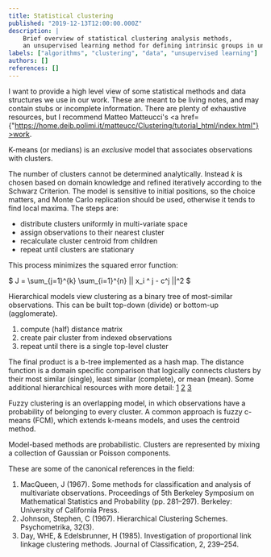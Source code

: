 ```yaml
---
title: Statistical clustering
published: "2019-12-13T12:00:00.000Z"
description: |
    Brief overview of statistical clustering analysis methods, 
    an unsupervised learning method for defining intrinsic groups in unlabelled data. 
labels: ["algorithms", "clustering", "data", "unsupervised learning"]
authors: []
references: []
---
```


I want to provide a high level view of some statistical methods and data structures we use in our work.
These are meant to be living notes, and may contain stubs or incomplete information. There are plenty of exhaustive resources, but I recommend Matteo Matteucci's
<a href={"https://home.deib.polimi.it/matteucc/Clustering/tutorial_html/index.html"}>work</a>.

K-means (or medians) is an *exclusive* model that associates observations with clusters.

The number of clusters cannot be determined analytically. Instead $k$ is chosen based on domain knowledge and refined iteratively according to the Schwarz Criterion. The model is sensitive to initial positions, so the choice matters, and Monte Carlo replication should be used, otherwise it tends to find local maxima. The steps are:

* distribute clusters uniformly in multi-variate space
* assign observations to their nearest cluster
* recalculate cluster centroid from children
* repeat until clusters are stationary

This process minimizes the squared error function:

$ J = \sum_{j=1}^{k} \sum_{i=1}^{n} || x_i ^ j - c^j ||^2 $

Hierarchical models view clustering as a binary tree of most-similar observations. This can be built top-down (divide) or bottom-up (agglomerate).

1. compute (half) distance matrix
2. create pair cluster from indexed observations
3. repeat until there is a single top-level cluster

The final product is a b-tree implemented as a hash map. The distance function is a domain specific comparison that logically connects clusters by their most similar (single), least similar (complete), or mean (mean).
Some additional hierarchical resources with more detail:
[1](https://www.displayr.com/what-is-hierarchical-clustering/)
[2](http://www.cs.princeton.edu/courses/archive/spring15/cos233/clustering2.pdf)
[3](https://www.wave-access.com/public_en/blog/2015/november/17/memory-reduction-for-average-link-hierarchical-clustering-algorithm-with-a-large-amount-of-input-data.aspx)

Fuzzy clustering is an overlapping model, in which observations have a probability of belonging to every cluster. A common approach is fuzzy c-means (FCM), which extends k-means models, and uses the centroid method.

Model-based methods are probabilistic. Clusters are represented by mixing a collection of Gaussian or Poisson components.

These are some of the canonical references in the field:

1. MacQueen, J (1967). Some methods for classification and analysis of multivariate observations. Proceedings of 5th Berkeley Symposium on Mathematical Statistics and Probability (pp. 281–297). Berkeley: University of California Press.
2. Johnson, Stephen, C (1967). Hierarchical Clustering Schemes. Psychometrika, 32(3).
3. Day, WHE, & Edelsbrunner, H (1985). Investigation of proportional link linkage clustering methods. Journal of Classification, 2, 239–254.
